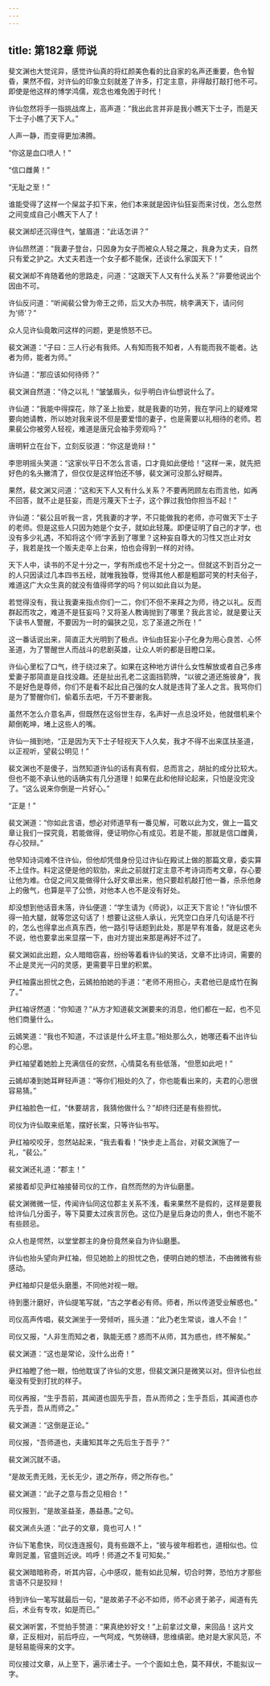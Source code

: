 ```yaml
---
---
---
```

title: 第182章 师说
---





斐文渊也大觉诧异，感觉许仙真的将红颜美色看的比自家的名声还重要，色令智昏，果然不假，对许仙的印象立刻就差了许多，打定主意，非得敲打敲打他不可。即使是他这样的博学鸿儒，观念也难免困于时代！

许仙忽然将手一指挑战席上，高声道：“我出此言并非是我小瞧天下士子，而是天下士子小瞧了天下人。”

人声一静，而变得更加沸腾。

“你这是血口喷人！”

“信口雌黄！”

“无耻之至！”

谁能受得了这样一个屎盆子扣下来，他们本来就是因许仙狂妄而来讨伐，怎么忽然之间变成自己小瞧天下人了！

裴文渊却还沉得住气，皱眉道：“此话怎讲？”

许仙昂然道：“我妻子登台，只因身为女子而被众人轻之蔑之，我身为丈夫，自然只有爱之护之。大丈夫若连一个女子都不能保，还谈什么家国天下！”

裴文渊却不肯随着他的思路走，问道：“这跟天下人又有什么关系？”非要他说出个因由不可。

许仙反问道：“听闻裴公曾为帝王之师，后又大办书院，桃李满天下，请问何为‘师’？”

众人见许仙竟敢问这样的问题，更是愤怒不已。

裴文渊道：“子曰：三人行必有我师。人有知而我不知者，人有能而我不能者。达者为师，能者为师。”

许仙道：“那应该如何待师？”

裴文渊自然道：“侍之以礼！”皱皱眉头，似乎明白许仙想说什么了。

许仙道：“我能中得探花，除了圣上抬爱，就是我妻的功劳，我在学问上的疑难常要向她请教，所以她对我来说不但是要爱惜的妻子，也是需要以礼相待的老师。若果裴公你被旁人轻视，难道是唐兄会袖手旁观吗？”

唐明轩立在台下，立刻反驳道：“你这是诡辩！”

李思明摇头笑道：“这家伙平日不怎么言语，口才竟如此便给！”这样一来，就先把好色的名头撇清了，但仅仅是这样怕还不够，裴文渊可没那么好糊弄。

果然，裴文渊又问道：“这和天下人又有什么关系？不要再罔顾左右而言他，如再不回答，就不止是狂妄，而是污蔑天下士子，这个罪过我怕你担当不起！”

许仙道：“裴公且听我一言，凭我妻的才学，不只能做我的老师，亦可做天下士子的老师。但是这些人只因为她是个女子，就如此轻蔑。即便证明了自己的才学，也没有多少礼遇，不知将这个‘师’字丢到了哪里？这种妄自尊大的习性又岂止对女子，我若是找一个贩夫走卒上台来，怕也会得到一样的对待。

天下人中，读书的不足十分之一，学有所成也不足十分之一。但就这不到百分之一的人只因读过几本四书五经，就唯我独尊，觉得其他人都是粗鄙可笑的村夫俗子，难道这广大众生真的就没有值得师学的吗？何以如此自以为是。

若觉得没有，我让我妻来指点你们一二，你们不但不来拜之为师，待之以礼。反而群起而攻之，难道不是狂妄吗？又将圣人教诲抛到了哪里？我此言论，就是要让天下读书人警醒，不要因为一时的偏狭之见，忘了圣道之所在！”

这一番话说出来，简直正大光明到了极点。许仙由狂妄小子化身为用心良苦、心怀圣道，为了警醒世人而战斗的悲剧英雄，让众人听的都是目瞪口呆。

许仙心里松了口气，终于绕过来了。如果在这种地方讲什么女性解放或者自己多疼爱妻子那简直是自找没趣。还是扯出孔老二这面挡箭牌，“以彼之道还施彼身”，我不是好色是尊师，你们不是看不起比自己强的女人就是违背了圣人之言。我骂你们是为了警醒你们，偷着乐去吧，千万不要谢我。

虽然不怎么介意名声，但既然在这俗世生存，名声好一点总没坏处，他就借机来个颠倒乾坤，堵上这些人的嘴。

许仙一揖到地，“正是因为天下士子轻视天下人久矣，我才不得不出来匡扶圣道，以正视听，望裴公明见！”

裴文渊也不是傻子，当然知道许仙的话有真有假，总而言之，胡扯的成分比较大。但也不能不承认他的话确实有几分道理！如果在此和他辩论起来，只怕是没完没了。“这么说来你倒是一片好心。”

“正是！”

裴文渊道：“你如此言语，想必对师道早有一番见解，可敢以此为文，做上一篇文章让我们一探究竟，若能做得，便证明你心有成见。若是不能，那就是信口雌黄，存心狡辩。”

他早知诗词难不住许仙，但他却凭借身份见过许仙在殿试上做的那篇文章，委实算不上佳作。料定这便是他的软肋，来此之前就打定主意不考诗词而考文章，存心要让他为难。仓促之间又能做得什么好文章出来，他只要趁机敲打他一番，杀杀他身上的傲气，也算是平了公愤，对他本人也不是没有好处。

却没想到他话音未落，许仙便道：“学生请为《师说》，以正天下言论！”许仙恨不得一拍大腿，就等您这句话了！想要让这些人承认，光凭空口白牙几句话是不行的，怎么也得拿出点真东西，他一路引导话题到此处，那是早有准备，就是这老头不说，他也要拿出来显摆一下，由对方提出来那是再好不过了。

裴文渊如此出题，众人暗暗窃喜，纷纷等着看许仙的笑话，文章不比诗词，需要的不止是灵光一闪的灵感，更需要平日里的积累。

尹红袖露出担忧之色，云嫣拍拍她的手道：“老师不用担心，夫君他已是成竹在胸了。”

尹红袖讶然道：“你知道？”从方才知道裴文渊要来的消息，他们都在一起，也不见他们商量什么。

云嫣笑道：“我也不知道，不过该是什么坏主意。”相处那么久，她哪还看不出许仙的心思。

尹红袖望着她脸上充满信任的安然，心情莫名有些低落，“但愿如此吧！”

云嫣却凑到她耳畔轻声道：“等你们相处的久了，你也能看出来的，夫君的心思很容易猜。”

尹红袖脸色一红，“休要胡言，我猜他做什么？”却终归还是有些担忧。

司仪为许仙取来纸笔，摆好长案，只等许仙书写。

尹红袖咬咬牙，忽然站起来，“我去看看！”快步走上高台，对裴文渊施了一礼，“裴公。”

裴文渊还礼道：“郡主！”

紧接着却见尹红袖接替司仪的工作，自然而然的为许仙磨墨。

裴文渊微微一怔，传闻许仙同这位郡主关系不浅，看来果然不是假的，这样是要我给许仙几分面子，等下莫要太过疾言厉色。这位乃是皇后身边的贵人，倒也不能不有些顾忌。

众人也是愕然，以堂堂郡主的身份竟然亲自为许仙磨墨。

许仙也抬头望向尹红袖，但见她脸上的担忧之色，便明白她的想法，不由微微有些感动。

尹红袖却只是低头磨墨，不同他对视一眼。

待到墨汁磨好，许仙提笔写就，“古之学者必有师。师者，所以传道受业解惑也。”

司仪高声传唱，裴文渊坐于一旁倾听，摇头道：“此乃老生常谈，谁人不会！”

司仪又报，“人非生而知之者，孰能无惑？惑而不从师，其为惑也，终不解矣。”

裴文渊道：“这也是常论，没什么出奇！”

尹红袖瞪了他一眼，怕他耽误了许仙的文思，但裴文渊只是微笑以对。但许仙也丝毫没有受到打扰的样子。

司仪再报，“生乎吾前，其闻道也固先乎吾，吾从而师之；生乎吾后，其闻道也亦先乎吾，吾从而师之。”

裴文渊道：“这倒是正论。”

司仪报，“吾师道也，夫庸知其年之先后生于吾乎？”

裴文渊沉就不语。

“是故无贵无贱，无长无少，道之所存，师之所存也。”

裴文渊道：“此子之意与吾之见相合！”

司仪报到，“是故圣益圣，愚益愚。”之句。

裴文渊点头道：“此子的文章，竟也可人！”

许仙下笔愈快，司仪连连报句，竟有些跟不上，“彼与彼年相若也，道相似也。位卑则足羞，官盛则近谀。呜呼！师道之不复可知矣。”

裴文渊暗暗称奇，听其内容，心中感叹，能有如此见解，切合时弊，恐怕方才那些言语不只是狡辩！

待到许仙一笔写就最后一句，“是故弟子不必不如师，师不必贤于弟子，闻道有先后，术业有专攻，如是而已。”

裴文渊听罢，不觉拍手赞道：“果真绝妙好文！”上前拿过文章，来回品！这片文章，正反相对，前后呼应，一气呵成，气势磅礴，思维缜密。绝对是大家风范，不是轻易能得来的文字。

司仪接过文章，从上至下，遍示诸士子。一个个面如土色，莫不拜伏，不能拟议一字。